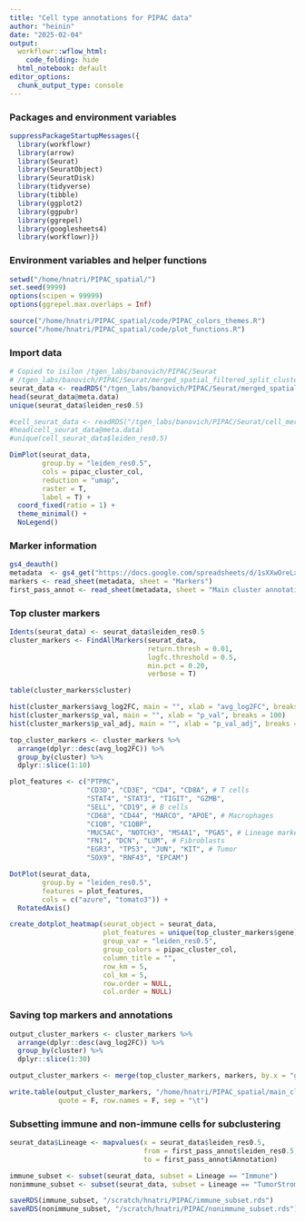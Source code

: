 ```yaml
---
title: "Cell type annotations for PIPAC data"
author: "heinin"
date: "2025-02-04"
output:
  workflowr::wflow_html:
    code_folding: hide
  html_notebook: default
editor_options:
  chunk_output_type: console
---
```


### Packages and environment variables

```r

suppressPackageStartupMessages({
  library(workflowr)
  library(arrow)
  library(Seurat)
  library(SeuratObject)
  library(SeuratDisk)
  library(tidyverse)
  library(tibble)
  library(ggplot2)
  library(ggpubr)
  library(ggrepel)
  library(googlesheets4)
  library(workflowr)})

```

### Environment variables and helper functions

```r

setwd("/home/hnatri/PIPAC_spatial/")
set.seed(9999)
options(scipen = 99999)
options(ggrepel.max.overlaps = Inf)

source("/home/hnatri/PIPAC_spatial/code/PIPAC_colors_themes.R")
source("/home/hnatri/PIPAC_spatial/code/plot_functions.R")

```

### Import data

```r

# Copied to isilon /tgen_labs/banovich/PIPAC/Seurat
# /tgen_labs/banovich/PIPAC/Seurat/merged_spatial_filtered_split_clustered_NC50_NN20_PC20_Seurat.rds
seurat_data <- readRDS("/tgen_labs/banovich/PIPAC/Seurat/merged_spatial_filtered_split_clustered_NC50_NN20_PC20_Seurat.rds")
head(seurat_data@meta.data)
unique(seurat_data$leiden_res0.5)

#cell_seurat_data <- readRDS("/tgen_labs/banovich/PIPAC/Seurat/cell_merged_spatial_filtered_splitsamples_clustered_NC5#0_NN20_PC20_Seurat_denoIST.rds")
#head(cell_seurat_data@meta.data)
#unique(cell_seurat_data$leiden_res0.5)

DimPlot(seurat_data,
        group.by = "leiden_res0.5",
        cols = pipac_cluster_col,
        reduction = "umap",
        raster = T,
        label = T) +
  coord_fixed(ratio = 1) +
  theme_minimal() +
  NoLegend()

```

### Marker information

```r

gs4_deauth()
metadata  <- gs4_get("https://docs.google.com/spreadsheets/d/1sXXwOreLxjMSUoPt79c6jmaQpluWkaxA5P5HfDsed3I/edit?usp=sharing")
markers <- read_sheet(metadata, sheet = "Markers")
first_pass_annot <- read_sheet(metadata, sheet = "Main cluster annotations")

```

### Top cluster markers

```r

Idents(seurat_data) <- seurat_data$leiden_res0.5
cluster_markers <- FindAllMarkers(seurat_data,
                                  return.thresh = 0.01,
                                  logfc.threshold = 0.5,
                                  min.pct = 0.20,
                                  verbose = T)

table(cluster_markers$cluster)

hist(cluster_markers$avg_log2FC, main = "", xlab = "avg_log2FC", breaks = 100)
hist(cluster_markers$p_val, main = "", xlab = "p_val", breaks = 100)
hist(cluster_markers$p_val_adj, main = "", xlab = "p_val_adj", breaks = 100)

top_cluster_markers <- cluster_markers %>%
  arrange(dplyr::desc(avg_log2FC)) %>%
  group_by(cluster) %>%
  dplyr::slice(1:10)

```

```r

plot_features <- c("PTPRC",
                   "CD3D", "CD3E", "CD4", "CD8A", # T cells
                   "STAT4", "STAT3", "TIGIT", "GZMB",
                   "SELL", "CD19", # B cells
                   "CD68", "CD44", "MARCO", "APOE", # Macrophages
                   "C1QB", "C1QBP",
                   "MUC5AC", "NOTCH3", "MS4A1", "PGA5", # Lineage markers
                   "FN1", "DCN", "LUM", # Fibroblasts
                   "EGR3", "TP53", "JUN", "KIT", # Tumor
                   "SOX9", "RNF43", "EPCAM")

DotPlot(seurat_data,
        group.by = "leiden_res0.5",
        features = plot_features,
        cols = c("azure", "tomato3")) +
  RotatedAxis()

```

```r

create_dotplot_heatmap(seurat_object = seurat_data,
                       plot_features = unique(top_cluster_markers$gene),
                       group_var = "leiden_res0.5",
                       group_colors = pipac_cluster_col,
                       column_title = "",
                       row_km = 5,
                       col_km = 5,
                       row.order = NULL,
                       col.order = NULL)

```

### Saving top markers and annotations

```r

output_cluster_markers <- cluster_markers %>%
  arrange(dplyr::desc(avg_log2FC)) %>%
  group_by(cluster) %>%
  dplyr::slice(1:30)

output_cluster_markers <- merge(top_cluster_markers, markers, by.x = "gene", by.y = "Gene")

write.table(output_cluster_markers, "/home/hnatri/PIPAC_spatial/main_cluster_marker_annotations.tsv",
            quote = F, row.names = F, sep = "\t")

```

### Subsetting immune and non-immune cells for subclustering

```r

seurat_data$Lineage <- mapvalues(x = seurat_data$leiden_res0.5,
                                 from = first_pass_annot$leiden_res0.5,
                                 to = first_pass_annot$Annotation)

immune_subset <- subset(seurat_data, subset = Lineage == "Immune")
nonimmune_subset <- subset(seurat_data, subset = Lineage == "TumorStroma")

saveRDS(immune_subset, "/scratch/hnatri/PIPAC/immune_subset.rds")
saveRDS(nonimmune_subset, "/scratch/hnatri/PIPAC/nonimmune_subset.rds")

```
